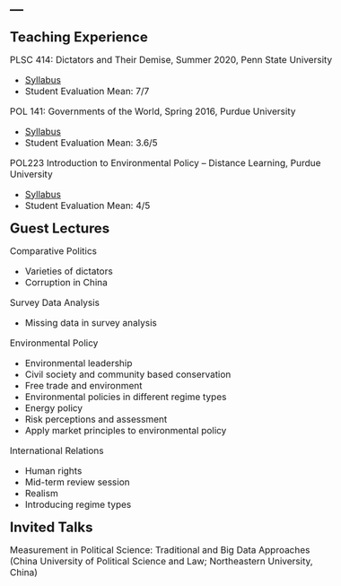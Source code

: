 ---
---
<style type="text/css">

body, td {
   font-size: 16px;
}
code.r{
  font-size: 12px;
}
pre {
  font-size: 12px
}
</style>

<link rel="stylesheet" href="styles.css" type="text/css">

<font size='5'><b> Teaching Experience </b></font>

PLSC 414: Dictators and Their Demise, Summer 2020, Penn State University

* [Syllabus](syllabus414.pdf)
* Student Evaluation Mean: 7/7

POL 141: Governments of the World, Spring 2016, Purdue University

* [Syllabus](syllabus141.pdf)
* Student Evaluation Mean: 3.6/5

POL223 Introduction to Environmental Policy – Distance Learning, Purdue University

* [Syllabus](POL223summer2015.pdf)
* Student Evaluation Mean: 4/5

<font size='5'><b> Guest Lectures </b></font>

Comparative Politics 

* Varieties of dictators
* Corruption in China

Survey Data Analysis 

* Missing data in survey analysis

Environmental Policy 

* Environmental leadership
* Civil society and community based conservation
* Free trade and environment
* Environmental policies in different regime types
* Energy policy
* Risk perceptions and assessment
* Apply market principles to environmental policy

International Relations 

* Human rights
* Mid-term review session
* Realism
* Introducing regime types

<font size='5'><b> Invited Talks </b></font>

Measurement in Political Science: Traditional and Big Data Approaches (China University of Political Science and Law; Northeastern University, China)